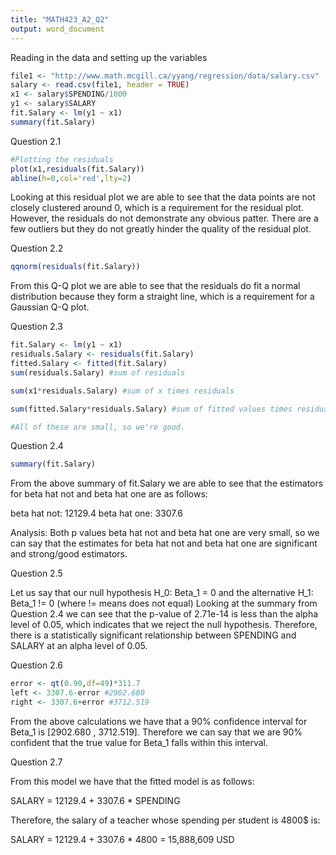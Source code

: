 ```yaml
---
title: "MATH423_A2_Q2"
output: word_document
---
```


Reading in the data and setting up the variables 
```r
file1 <- "http://www.math.mcgill.ca/yyang/regression/data/salary.csv"
salary <- read.csv(file1, header = TRUE)
x1 <- salary$SPENDING/1000
y1 <- salary$SALARY
fit.Salary <- lm(y1 ~ x1)
summary(fit.Salary)
```

Question 2.1 
```r
#Plotting the residuals 
plot(x1,residuals(fit.Salary))
abline(h=0,col='red',lty=2)
```

Looking at this residual plot we are able to see that the data points are not closely clustered around 0, which is a requirement for the residual plot. However, the residuals do not demonstrate any obvious patter. There are a few outliers but they do not greatly hinder the quality of the residual plot. 

Question 2.2
```r
qqnorm(residuals(fit.Salary))
```

From this Q-Q plot we are able to see that the residuals do fit a normal distribution because they form a straight line, which is a requirement for a Gaussian Q-Q plot. 

Question 2.3
```r
fit.Salary <- lm(y1 ~ x1)
residuals.Salary <- residuals(fit.Salary)
fitted.Salary <- fitted(fit.Salary)
sum(residuals.Salary) #sum of residuals 

sum(x1*residuals.Salary) #sum of x times residuals 

sum(fitted.Salary*residuals.Salary) #sum of fitted values times residuals 

#All of these are small, so we're good. 
```

Question 2.4
```r
summary(fit.Salary)
```

From the above summary of fit.Salary we are able to see that the estimators for beta hat not and beta hat one are as follows: 

beta hat not: 12129.4
beta hat one: 3307.6 

Analysis: 
Both p values beta hat not and beta hat one are very small, so we can say that the estimates for beta hat not and beta hat one are significant and strong/good estimators. 

Question 2.5 

Let us say that our null hypothesis H_0: Beta_1 = 0 and the alternative H_1: Beta_1 != 0 (where != means does not equal)
Looking at the summary from Question 2.4 we can see that the p-value of 2.71e-14 is less than the alpha level of 0.05, which indicates that we reject the null hypothesis. Therefore, there is a statistically significant relationship between SPENDING and SALARY at an alpha level of 0.05. 

Question 2.6 
```r
error <- qt(0.90,df=49)*311.7 
left <- 3307.6-error #2902.680
right <- 3307.6+error #3712.519 
```

From the above calculations we have that a 90% confidence interval for Beta_1 is [2902.680 , 3712.519]. Therefore we can say that we are 90% confident that the true value for Beta_1 falls within this interval.

Question 2.7 

From this model we have that the fitted model is as follows: 

SALARY = 12129.4 + 3307.6 * SPENDING 

Therefore, the salary of a teacher whose spending per student is 4800$ is: 

SALARY = 12129.4 + 3307.6 * 4800 = 15,888,609 USD 
